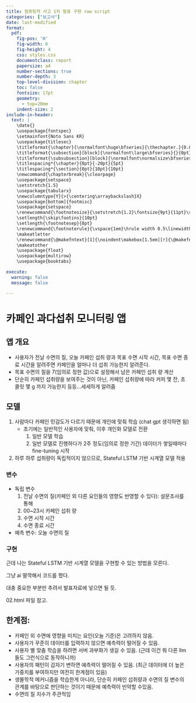 ```yaml
---
title: 컴퓨팅적 사고 1차 발표 구현 raw script
categories: ["보고서"]
date: last-modified
format: 
  pdf:
    fig-pos: 'H'
    fig-width: 6
    fig-height: 4
    css: styles.css
    documentclass: report
    papersize: a4
    number-sections: true
    number-depth: 3
    top-level-division: chapter
    toc: false
    fontsize: 17pt
    geometry:
      - top=20mm
    indent-size: 2
include-in-header: 
  text: |
    \date{}
    \usepackage{fontspec}
    \setmainfont{Noto Sans KR}
    \usepackage{titlesec}
    \titleformat{\chapter}{\normalfont\huge\bfseries}{\thechapter.}{0.8em}{\huge}
    \titleformat{\subsection}[block]{\normalfont\large\bfseries}{}{0pt}{}
    \titleformat{\subsubsection}[block]{\normalfont\normalsize\bfseries}{}{0pt}{}
    \titlespacing*{\chapter}{0pt}{-20pt}{5pt}
    \titlespacing*{\section}{0pt}{10pt}{10pt}
    \newcommand{\chapterbreak}{\clearpage}
    \usepackage{setspace}
    \setstretch{1.5}
    \usepackage{tabularx}
    \newcolumntype{Y}{>{\centering\arraybackslash}X}
    \usepackage[bottom]{footmisc}
    \usepackage{setspace}
    \renewcommand{\footnotesize}{\setstretch{1.2}\fontsize{9pt}{11pt}\selectfont}
    \setlength{\skip\footins}{10pt}
    \setlength{\footnotesep}{8pt}
    \renewcommand{\footnoterule}{\vspace{1em}\hrule width 0.5\linewidth\vspace{1em}}
    \makeatletter
    \renewcommand{\@makefntext}[1]{\noindent\makebox[1.5em][r]{\@makefnmark}\hspace{0.5em}#1}
    \makeatother
    \usepackage{float}
    \usepackage{multirow}
    \usepackage{booktabs}

execute:
  warning: false
  message: false

---
```


# 카페인 과다섭취 모니터링 앱

## 앱 개요

- 사용자가 전날 수면의 질, 오늘 카페인 섭취 량과 목표 수면 시작 시간, 목표 수면 종료 시간을 알려주면 카페인을 얼마나 더 섭취 가능한지 알려준다.
- 목표 수면의 질을 7(임의로 정한 값)으로 설정해서 남은 카페인 섭취 량 계산
- 단순히 카페인 섭취량을 보여주는 것이 아닌, 카페인 섭취량에 따라 커피 몇 잔, 초콜릿 몇 g 까지 가능한지 등등...세세하게 알려줌

## 모델

1. 사람마다 카페인 민감도가 다르기 때문에 개인에 맞춰 학습 (chat gpt 생각하면 됨)
    - 초기에는 일반적인 사용자에 맞춰, 이후 개인화 모델로 전환
        1. 일반 모델 학습
		2. 일반 모델로 진행하다가 2주 정도(임의로 정한 기간) 데이터가 쌓일때마다 fine-tuning 시작
2. 하루 하루 섭취량이 독립적이지 않으므로, Stateful LSTM 기반 시계열 모델 적용

### 변수

- 독립 변수
    1. 전날 수면의 질(카페인 외 다른 요인들의 영향도 반영할 수 있다): 설문조사를 통해
    2. 00~23시 카페인 섭취 량
    3. 수면 시작 시간
    4. 수면 종료 시간

- 예측 변수: 오늘 수면의 질

### 구현

근데 나는 Stateful LSTM 기반 시계열 모델을 구현할 수 있는 방법을 모른다.

그냥 ai 딸깍해서 코드를 짰다.

대충 중요한 부분만 추려서 발표자료에 넣으면 될 듯.

02.html 파일 참고.

## 한계점:

- 카페인 외 수면에 영향을 미치는 요인(오늘 기준)은 고려하지 않음.
- 사용자가 꾸준히 데이터를 입력하지 않으면 예측력이 떨어질 수 있음.
- 사용자 별 맞춤 학습을 하려면 서버 과부화가 생길 수 있음. (근데 이건 뭐 다른 llm들도 그런식으로 동작하니까)
- 사용자의 패턴이 갑자기 변하면 예측력이 떨어질 수 있음. (최근 데이터에 더 높은 가중치를 부여하지만 여전히 한계점이 있음)
- 생물학적 메커니즘을 학습한게 아니라, 단순히 카페인 섭취량과 수면의 질 변수의 관계를 바탕으로 판단하는 것이기 때문에 예측력이 빈약할 수있음.
- 수면의 질 지수가 주관적임
